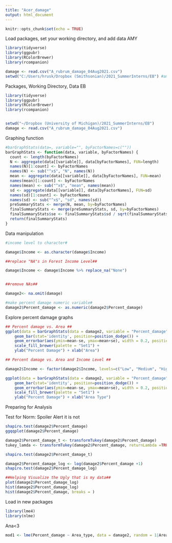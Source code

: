 ```yaml
---
title: "Acer_damage"
output: html_document
---
```


```r
knitr::opts_chunk$set(echo = TRUE)
```

Load packages, set your working directory, and add data AMY
```r
library(tidyverse)
library(ggpubr)
library(RColorBrewer)
library(rcompanion)

damage <- read.csv("A_rubrum_damage_04Aug2021.csv")
setwd("C:/Users/hrusk/Dropbox (Smithsonian)/2021_SummerInterns/EB") #amy laptop# 

```

Packages, Working Directory, Data EB
```r
library(tidyverse)
library(ggpubr)
library(RColorBrewer)
library(rcompanion)


setwd("~/Dropbox (University of Michigan)/2021_SummerInterns/EB")
damage <- read.csv("A_rubrum_damage_04Aug2021.csv")
```


Graphing function
```r
#barGraphStats(data=, variable="", byFactorNames=c(""))
barGraphStats <- function(data, variable, byFactorNames) {
  count <- length(byFactorNames)
  N <- aggregate(data[[variable]], data[byFactorNames], FUN=length)
  names(N)[1:count] <- byFactorNames
  names(N) <- sub("^x$", "N", names(N))
  mean <- aggregate(data[[variable]], data[byFactorNames], FUN=mean)
  names(mean)[1:count] <- byFactorNames
  names(mean) <- sub("^x$", "mean", names(mean))
  sd <- aggregate(data[[variable]], data[byFactorNames], FUN=sd)
  names(sd)[1:count] <- byFactorNames
  names(sd) <- sub("^x$", "sd", names(sd))
  preSummaryStats <- merge(N, mean, by=byFactorNames)
  finalSummaryStats <- merge(preSummaryStats, sd, by=byFactorNames)
  finalSummaryStats$se <- finalSummaryStats$sd / sqrt(finalSummaryStats$N)
  return(finalSummaryStats)
}
```

Data manipulation

```r

#income level to character#

damage$Income <- as.character(damage$Income)

##replace "NA"s in Forest Income Level##

damage$Income <- damage$Income %>% replace_na("None")


##remove NAs##

damage2<- na.omit(damage)

#make percent damage numeric variable#
damage2$Percent_damage <- as.numeric(damage2$Percent_damage)


```


Explore percent damage graphs

```r
## Percent damage vs. Area ##
ggplot(data = barGraphStats(data = damage2, variable = "Percent_damage", byFactorNames = c("Area_type")), aes(x=Area_type, y=mean)) +
    geom_bar(stat='identity', position=position_dodge()) +
    geom_errorbar(aes(ymin=mean-se, ymax=mean+se), width = 0.2, position = position_dodge(0.9)) +
    scale_fill_brewer(palette = "Set1") +
    ylab("Percent Damage") + xlab("Area")

## Percent damage vs. Area and Income Level ##

damage2$Income <- factor(damage2$Income, levels=c("Low", "Medium", "High", "None"))

ggplot(data = barGraphStats(data = damage2, variable = "Percent_damage", byFactorNames = c("Area_type", "Income")), aes(x= Area_type, y=mean, fill=Income)) +
    geom_bar(stat='identity', position=position_dodge()) +
    geom_errorbar(aes(ymin=mean-se, ymax=mean+se), width = 0.2, position = position_dodge(0.9)) +
    scale_fill_brewer(palette = "Set1") +
    ylab("Percent Damage") + xlab("Area Type")
```

Preparing for Analysis

Test for Norm: Spoiler Alert it is not 
```r
shapiro.test(damage2$Percent_damage)
ggqqplot(damage2$Percent_damage)

damage2$Percent_damage_t <- transformTukey(damage2$Percent_damage)
tukey_lamda <- transformTukey(damage2$Percent_damage, returnLambda =TRUE)

shapiro.test(damage2$Percent_damage_t)

damage2$Percent_damage_log <- log(damage2$Percent_damage +1)
shapiro.test(damage2$Percent_damage_log)

##Helping Visualize the Ugly that is my data##
plot(damage2$Percent_damage_log)
hist(damage2$Percent_damage_log)
hist(damage2$Percent_damage, breaks = )

```

Load in new packages 
```r
library(lme4)
library(nlme)
```

Ana<3
```r
mod1 <- lme(Percent_damage ~ Area_type, data = damage2, random = 1|Area_type/Tree_num)
```


